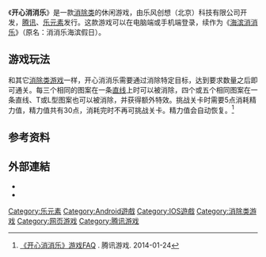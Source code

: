{{NoteTA
| G1=Games
}}
{{Infobox VG
| title = 开心消消乐
| image =
| caption =
| developer =
| publisher = {{vgrelease|CN|[[腾讯|腾讯]]、乐元素}}{{vgrelease|TW|乐元素}}
| series =
| engine =
| released =
| genre = [[消除类游戏|消除类]]
| modes =
| platforms = [[iOS|iOS]]、[[Android|Android]]、[[Windows|Windows]]、[[Facebook.com|Facebook.com]]
}}

《'''开心消消乐'''》是一款[[消除类游戏|消除类]]的休闲游戏，由乐风创想（北京）科技有限公司开发，[[腾讯|腾讯]]、[[乐元素|乐元素]]发行。这款游戏可以在电脑端或手机端登录，续作为《[[海滨消消乐|海滨消消乐]]》（原名：消消乐海滨假日）。

== 游戏玩法 ==
和其它[[消除类游戏|消除类游戏]]一样，开心消消乐需要通过消除特定目标，达到要求数量之后即可通关。每三个相同的图案在一条[[直线|直线]]上时可以被消除，四个或五个相同图案在一条直线、T或L型图案也可以被消除，并获得额外特效。挑战关卡时需要5点消耗精力值，精力值共有30点，消耗完时不再可挑战关卡。精力值会自动恢复。<ref>[http://xxl.qq.com/webplat/info/news_version3/6901/7280/7281/m5758/201401/244948.shtml 《开心消消乐》游戏FAQ] {{Wayback|url=http://xxl.qq.com/webplat/info/news_version3/6901/7280/7281/m5758/201401/244948.shtml |date=20170114121909 }}. 腾讯游戏. 2014-01-24</ref>

== 参考资料 ==
{{reflist}}

== 外部連結 ==
*{{Official|http://xxl.qq.com/}}
*{{Facebook|Anipopfans}}

{{腾讯游戏}}
[[Category:乐元素|Category:乐元素]]
[[Category:Android遊戲|Category:Android遊戲]]
[[Category:IOS遊戲|Category:IOS遊戲]]
[[Category:消除类游戏|Category:消除类游戏]]
[[Category:网页游戏|Category:网页游戏]]
[[Category:腾讯游戏|Category:腾讯游戏]]

{{puzzle-videogame-stub}}